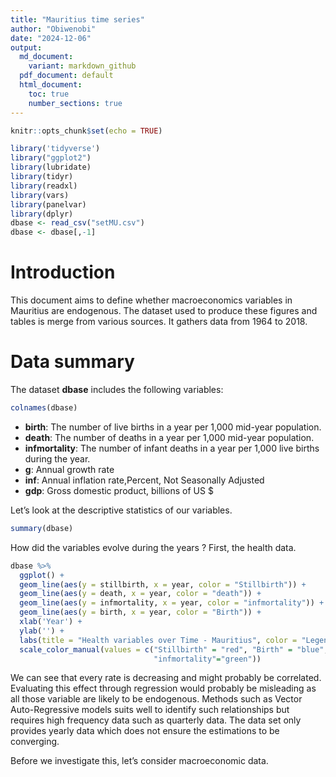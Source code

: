 ```yaml
---
title: "Mauritius time series"
author: "Obiwenobi"
date: "2024-12-06"
output:
  md_document:
    variant: markdown_github
  pdf_document: default
  html_document:
    toc: true
    number_sections: true
---
```


```r
knitr::opts_chunk$set(echo = TRUE)

library('tidyverse')
library("ggplot2")
library(lubridate)
library(tidyr)
library(readxl)
library(vars) 
library(panelvar)
library(dplyr)
dbase <- read_csv("setMU.csv")
dbase <- dbase[,-1]

```

# Introduction

This document aims to define whether macroeconomics variables in Mauritius are endogenous. The dataset used to produce these figures and tables is merge from various sources. It gathers data from 1964 to 2018.

# Data summary

The dataset **dbase** includes the following variables:

```r
colnames(dbase)

```

-   **birth**: The number of live births in a year per 1,000 mid-year population.
-   **death**: The number of deaths in a year per 1,000 mid-year population.
-   **infmortality**: The number of infant deaths in a year per 1,000 live births during the year.
-   **g**: Annual growth rate
-   **inf**: Annual inflation rate,Percent, Not Seasonally Adjusted
-   **gdp**: Gross domestic product, billions of US \$

<!-- Compléter les autres  variables -->

Let's look at the descriptive statistics of our variables.

```r
summary(dbase)

```

How did the variables evolve during the years ? First, the health data.

```r
dbase %>% 
  ggplot() + 
  geom_line(aes(y = stillbirth, x = year, color = "Stillbirth")) + 
  geom_line(aes(y = death, x = year, color = "death")) + 
  geom_line(aes(y = infmortality, x = year, color = "infmortality")) +
  geom_line(aes(y = birth, x = year, color = "Birth")) +
  xlab('Year') +
  ylab('') +
  labs(title = "Health variables over Time - Mauritius", color = "Legend") +
  scale_color_manual(values = c("Stillbirth" = "red", "Birth" = "blue","death"="black",
                                "infmortality"="green"))
```

We can see that every rate is decreasing and might probably be correlated. Evaluating this effect through regression would probably be misleading as all those variable are likely to be endogenous. Methods such as Vector Auto-Regressive models suits well to identify such relationships but requires high frequency data such as quarterly data. The data set only provides yearly data which does not ensure the estimations to be converging.

Before we investigate this, let's consider macroeconomic data.
